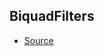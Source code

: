 ## BiquadFilters



- [Source](https://github.com/Androz2091/discord-player/blob/827d536/packages/equalizer/src/biquad/Coefficients.ts#L14)
